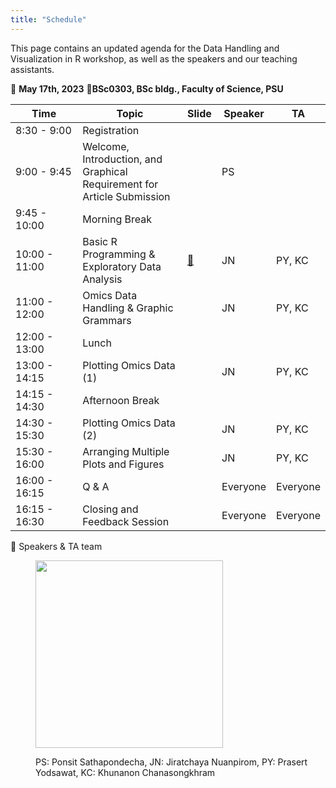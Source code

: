 ```yaml
---
title: "Schedule"
---
```


This page contains an updated agenda for the Data Handling and Visualization in R workshop, as well as the speakers and our teaching assistants.

📅 **May 17th, 2023** 📍**BSc0303, BSc bldg., Faculty of Science, PSU**

| Time          | Topic                                                                   | Slide                           | Speaker  | TA       |
|----------------|-------------------------|--------|------------|-----------|
| 8:30 - 9:00   | Registration                                                            |                                 |          |          |
| 9:00 - 9:45   | Welcome, Introduction, and Graphical Requirement for Article Submission |                                 | PS       |          |
| 9:45 - 10:00  | Morning Break                                                           |                                 |          |          |
| 10:00 - 11:00 | Basic R Programming & Exploratory Data Analysis                         | [📖](/lectures/02_basic_R.html) | JN       | PY, KC   |
| 11:00 - 12:00 | Omics Data Handling & Graphic Grammars                                  |                                 | JN       | PY, KC   |
| 12:00 - 13:00 | Lunch                                                                   |                                 |          |          |
| 13:00 - 14:15 | Plotting Omics Data (1)                                                 |                                 | JN       | PY, KC   |
| 14:15 - 14:30 | Afternoon Break                                                         |                                 |          |          |
| 14:30 - 15:30 | Plotting Omics Data (2)                                                 |                                 | JN       | PY, KC   |
| 15:30 - 16:00 | Arranging Multiple Plots and Figures                                    |                                 | JN       | PY, KC   |
| 16:00 - 16:15 | Q & A                                                                   |                                 | Everyone | Everyone |
| 16:15 - 16:30 | Closing and Feedback Session                                            |                                 | Everyone | Everyone |

📢 Speakers & TA team

:   

:   ![](img/team.png){width="300"}

:   PS: Ponsit Sathapondecha, JN: Jiratchaya Nuanpirom, PY: Prasert Yodsawat, KC: Khunanon Chanasongkhram
